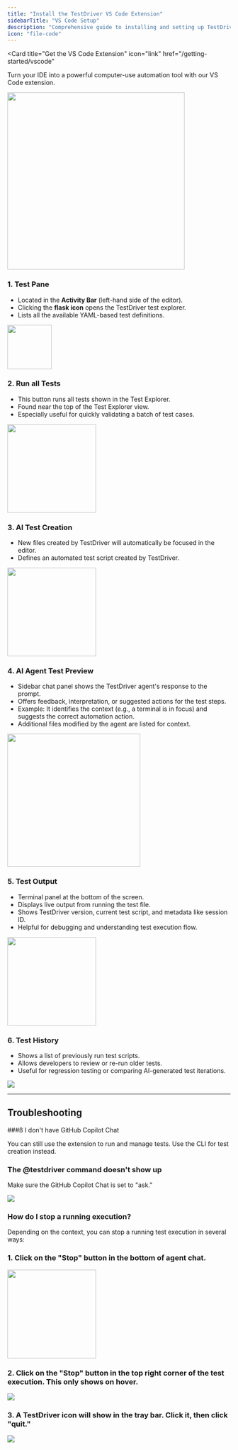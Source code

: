```yaml
---
title: "Install the TestDriver VS Code Extension"
sidebarTitle: "VS Code Setup"
description: "Comprehensive guide to installing and setting up TestDriver for VS Code"
icon: "file-code"
---
```


<Card
  title="Get the VS Code Extension"
  icon="link"
  href="/getting-started/vscode"
>
  Turn your IDE into a powerful computer-use automation tool with our VS Code extension.
</Card>


<Frame caption="VS Code Extension Overview">
<img height="400" src="/images/content/vscode/vscode-overview.png" />
</Frame>

### 1. Test Pane
  - Located in the **Activity Bar** (left-hand side of the editor).
  - Clicking the <Icon icon="flask-conical" iconType="solid" /> **flask icon** opens the TestDriver test explorer.
  - Lists all the available YAML-based test definitions.

<Frame caption="The test pane is here">
  <img height="100" src="/images/content/vscode/vscode-testpane.png" /> 
</Frame>

### 2. Run all Tests
  - This button runs all tests shown in the Test Explorer.
  - Found near the top of the Test Explorer view.
  - Especially useful for quickly validating a batch of test cases.

<Frame caption="Gotta run 'em all">
    <img height="200" src="/images/content/vscode/vscode-testpane-runtests.png" /> 
</Frame>

### 3. AI Test Creation
  - New files created by TestDriver will automatically be focused in the editor.
  - Defines an automated test script created by TestDriver.

<Frame caption="You will create a new file every time you start a chat">
    <img height="200" src="/images/content/vscode/vscode-file-creation.png" />
</Frame>

### 4. AI Agent Test Preview
  - Sidebar chat panel shows the TestDriver agent's response to the prompt.
  - Offers feedback, interpretation, or suggested actions for the test steps.
  - Example: It identifies the context (e.g., a terminal is in focus) and suggests the correct automation action.
  - Additional files modified by the agent are listed for context.

<img width="300" src="/images/content/vscode/vscode-agent-preview.png" />

### 5. Test Output
  - Terminal panel at the bottom of the screen.
  - Displays live output from running the test file.
  - Shows TestDriver version, current test script, and metadata like session ID.
  - Helpful for debugging and understanding test execution flow.

<Frame caption="You can move the terminal panel to the right as well!">
    <img height="200" src="/images/content/vscode/vscode-test-output.png" />
</Frame>

### 6. Test History
  - Shows a list of previously run test scripts.
  - Allows developers to review or re-run older tests.
  - Useful for regression testing or comparing AI-generated test iterations.

<Frame caption="More history, less mystery">
    <img src="/images/content/vscode/vscode-testhistory.png" />
</Frame>

---

## Troubleshooting

###ß I don't have GitHub Copilot Chat

You can still use the extension to run and manage tests. Use the CLI for test creation instead.

### The @testdriver command doesn't show up

Make sure the GitHub Copilot Chat is set to "ask."

<img src="/images/content/vscode/vscode-copilot-ask.png" />

### How do I stop a running execution?

Depending on the context, you can stop a running test execution in several ways:

### 1. Click on the "Stop" button in the bottom of agent chat.

<img height="200" src="/images/content/vscode/vscode-stopchat.png" />

### 2. Click on the "Stop" button in the top right corner of the test execution. This only shows on hover.

<img src="/images/content/vscode/vscode-stoptest.png" />

### 3. A TestDriver icon will show in the tray bar. Click it, then click "quit."

<img src="/images/content/vscode/vscode-tdservice.png" />

